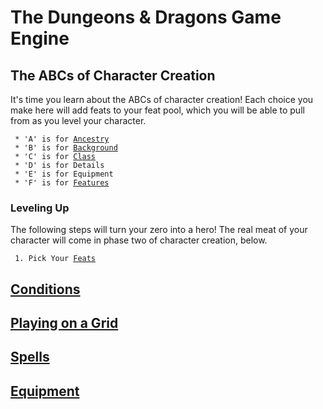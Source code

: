 = The Dungeons & Dragons Game Engine =
== The ABCs of Character Creation ==
It's time you learn about the ABCs of character creation!  Each choice you make here will add feats to your feat pool, which you will be able to pull from as you level your character.
  * 'A' is for [[ancestries/index|Ancestry]]
  * 'B' is for [[backgrounds/index|Background]]
  * 'C' is for [[classes/index|Class]]
  * 'D' is for Details 
  * 'E' is for Equipment
  * 'F' is for [[Features]]

=== Leveling Up ===
The following steps will turn your zero into a hero!  The real meat of your character will come in phase two of character creation, below.
  1. Pick Your [[feats/index|Feats]] 

== [[conditions|Conditions]] ==
== [[playing-on-a-grid|Playing on a Grid]] ==
== [[spells/index|Spells]] ==
== [[equipment/index|Equipment]] ==

